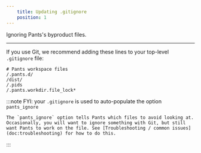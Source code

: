 ```yaml
---
    title: Updating .gitignore
    position: 1
---
```



Ignoring Pants's byproduct files.

---

If you use Git, we recommend adding these lines to your top-level `.gitignore` file:
```text title="title=".gitignore""
# Pants workspace files
/.pants.d/
/dist/
/.pids
/.pants.workdir.file_lock*
```



:::note FYI: your `.gitignore` is used to auto-populate the option `pants_ignore`

```
The `pants_ignore` option tells Pants which files to avoid looking at. Occasionally, you will want to ignore something with Git, but still want Pants to work on the file. See [Troubleshooting / common issues](doc:troubleshooting) for how to do this.

```

:::